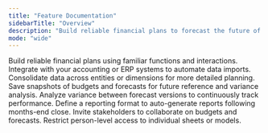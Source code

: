 ```yaml
---
title: "Feature Documentation"
sidebarTitle: "Overview"
description: "Build reliable financial plans to forecast the future of your business."
mode: "wide"
---
```


<CardGroup cols={2}>
  <Card title="Modeling" icon="function">
    Build reliable financial plans using familiar functions and interactions.
  </Card>

  <Card title="Integrations" icon="database">
    Integrate with your accounting or ERP systems to automate data imports.
  </Card>

  <Card title="Consolidation" icon="sitemap">
    Consolidate data across entities or dimensions for more detailed planning.
  </Card>

  <Card title="Version control" icon="sparkles">
    Save snapshots of budgets and forecasts for future reference and variance analysis.
  </Card>

  <Card title="Variance analysis" icon="plus-minus">
    Analyze variance between forecast versions to continuously track performance.
  </Card>

  <Card title="Reporting" icon="chart-line">
    Define a reporting format to auto-generate reports following months-end close.
  </Card>

  <Card title="Collaboration" icon="users">
    Invite stakeholders to collaborate on budgets and forecasts.
  </Card>

  <Card title="Confidentiality" icon="lock">
    Restrict person-level access to individual sheets or models.
  </Card>
</CardGroup>